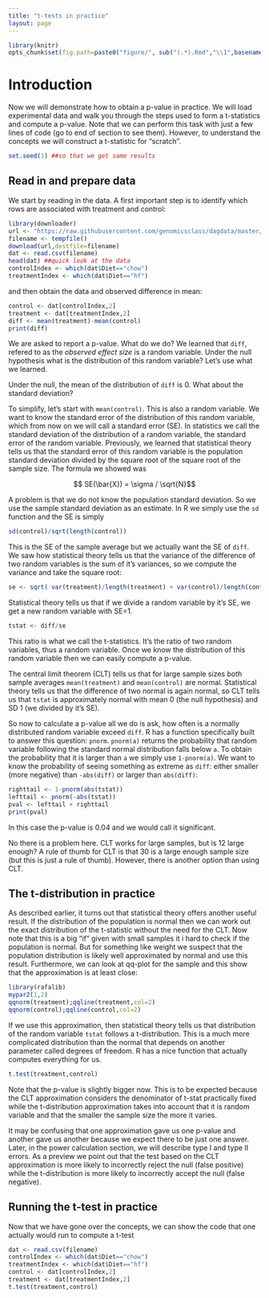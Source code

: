 ```yaml
---
title: "t-tests in practice"
layout: page
---
```


```r
library(knitr)
opts_chunk$set(fig.path=paste0("figure/", sub("(.*).Rmd","\\1",basename(knitr:::knit_concord$get('infile'))), "-"))
```

# Introduction

Now we will demonstrate how to obtain a p-value in practice. We will load experimental data and walk you through the steps used to form a t-statistics and compute a p-value. Note that we can perform this task with just a few lines of code (go to end of section to see them). However, to understand the concepts we will construct a t-statistic for "scratch".

```r
set.seed(1) ##so that we get same results
```

## Read in and prepare data
We start by reading in the data. A first important step is to identify which rows are associated with treatment and control:
```r
library(downloader)
url <- "https://raw.githubusercontent.com/genomicsclass/dagdata/master/inst/extdata/femaleMiceWeights.csv"
filename <- tempfile()
download(url,destfile=filename)
dat <- read.csv(filename)
head(dat) ##quick look at the data 
controlIndex <- which(dat$Diet=="chow")
treatmentIndex <- which(dat$Diet=="hf")
```
and then obtain the data and observed difference in mean:
```r
control <- dat[controlIndex,2]
treatment <- dat[treatmentIndex,2]
diff <- mean(treatment)-mean(control)
print(diff)
```

We are asked to report a p-value. What do we do? We learned that `diff`, refered to as the _observed effect size_ is a random variable. Under the null hypothesis what is the distribution of this random variable? Let's use what we learned.

Under the null, the mean of the distribution of `diff` is 0. What about the standard deviation? 

To simplify, let's start with `mean(control)`. This is also a random variable. We want to know the standard error of the distribution of this random variable, which from now on we will call a standard error (SE). In statistics we call the standard deviation of the distribution of a random variable, the standard error of the random variable. Previously, we learned that statistical theory tells us that the standard error of this random variable is the population standard deviation divided by the square root of the square root of the sample size. The formula we showed was

$$ SE(\bar{X}) = \sigma / \sqrt{N}$$

A problem is that we do not know the population standard deviation. So we use the sample standard deviation as an estimate. In R we simply use the `sd` function and the SE is simply

```r
sd(control)/sqrt(length(control))
```

This is the SE of the sample average but we actually want the SE of `diff`. We saw how statistical theory tells us that the variance of the difference of two random variables is the sum of it's variances, so we compute the variance and take the square root:

```r
se <- sqrt( var(treatment)/length(treatment) + var(control)/length(control) )
```

Statistical theory tells us that if we divide a random variable by it's SE, we get a new random variable with SE=1.

```r
tstat <- diff/se 
```

This ratio is what we call the t-statistics. It's the ratio of two random variables, thus a random variable. Once we know the distribution of this random variable then we can easily compute a p-value.

The central limit theorem (CLT) tells us that for large sample sizes both sample averages `mean(treatment)` and `mean(control)` are normal. Statistical theory tells us that the difference of two normal is again normal,  so CLT tells us that `tstat` is  approximately normal with mean 0 (the null hypothesis) and SD 1 (we divided by it's SE). 

So now to calculate a p-value all we do is ask, how often is a normally distributed random variable exceed `diff`. R has a function specifically built to answer this question: `pnorm`. `pnorm(a)` returns the probability that random variable following the standard normal distribution falls below `a`. To obtain the probability that it is larger than `a` we simply use `1-pnorm(a)`. We want to know the probability of seeing something as extreme as `diff`: either smaller (more negative) than `-abs(diff)` or larger than `abs(diff)`:

```r
righttail <- 1-pnorm(abs(tstat)) 
lefttail <- pnorm(-abs(tstat))
pval <- lefttail + righttail
print(pval)
```

In this case the p-value is 0.04 and we would call it significant.

No there is a problem here. CLT works for large samples, but is 12 large enough? A rule of thumb for CLT is that 30 is a large enough sample size (but this is just a rule of thumb).  However, there is another option than using CLT.

<a name="smallsample"></a>

## The t-distribution in practice

As described earlier, it turns out that statistical theory offers another useful result. If the distribution of the population is normal then we can work out the exact distribution of the t-statistic without the need for the CLT. Now note that this is a big "if" given with small samples it i hard to check if the population is normal. But for something like weight we suspect that the population distribution is likely well approximated by normal and use this result. Furthermore, we can look at qq-plot for the sample and this show that the approximation is at least close:

```r
library(rafalib)
mypar2(1,2)
qqnorm(treatment);qqline(treatment,col=2)
qqnorm(control);qqline(control,col=2)
```

If we use this approximation, then statistical theory tells us that distribution of the random variable `tstat` follows a t-distribution. This is a much more complicated distribution than the normal that depends on another parameter called degrees of freedom. R has a nice function that actually computes everything for us.

```r
t.test(treatment,control)
```

Note that the p-value is slightly bigger now. This is to be expected because the CLT approximation considers the denominator of t-stat practically fixed while the t-distribution approximation takes into account that it is random variable and that the smaller the sample size the more it varies.

It may be confusing that one approximation gave us one p-value and another gave us another because we expect there to be just one answer. Later, in the power calculation section, we will describe type I and type II errors. As a preview we point out that the test based on the CLT approximation is more likely to incorrectly reject the null (false positive) while the t-distribution is more likely to incorrectly accept the null (false negative).

## Running the t-test in practice

Now that we have gone over the concepts, we can show the code that one actually would run to compute a t-test

```r
dat <- read.csv(filename)
controlIndex <- which(dat$Diet=="chow")
treatmentIndex <- which(dat$Diet=="hf")
control <- dat[controlIndex,2]
treatment <- dat[treatmentIndex,2]
t.test(treatment,control)
```

